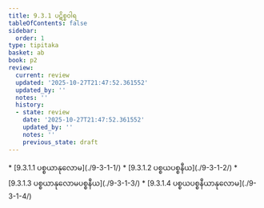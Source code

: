 ```yaml
---
title: 9.3.1 ပဋိစ္စဝါရ
tableOfContents: false
sidebar:
  order: 1
type: tipitaka
basket: ab
book: p2
review:
  current: review
  updated: '2025-10-27T21:47:52.361552'
  updated_by: ''
  notes: ''
  history:
  - state: review
    date: '2025-10-27T21:47:52.361552'
    updated_by: ''
    notes: ''
    previous_state: draft
---
```



<ReviewStatus review={frontmatter.review} showDetails={true} />

<HypothesisAnnotation frontmatter={frontmatter} />

<DynamicBreadcrumb />



<TableOfContents book="p2" section="9.3.1">
* [9.3.1.1 ပစ္စယာနုလောမ](./9-3-1-1/)
* [9.3.1.2 ပစ္စယပစ္စနီယ](./9-3-1-2/)
* [9.3.1.3 ပစ္စယာနုလောမပစ္စနီယ](./9-3-1-3/)
* [9.3.1.4 ပစ္စယပစ္စနီယာနုလောမ](./9-3-1-4/)
</TableOfContents>